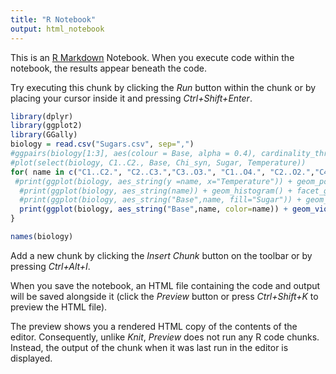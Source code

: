 ```yaml
---
title: "R Notebook"
output: html_notebook
---
```


This is an [R Markdown](http://rmarkdown.rstudio.com) Notebook. When you execute code within the notebook, the results appear beneath the code. 

Try executing this chunk by clicking the *Run* button within the chunk or by placing your cursor inside it and pressing *Ctrl+Shift+Enter*. 

```r
library(dplyr)
library(ggplot2)
library(GGally)
biology = read.csv("Sugars.csv", sep=",")
#ggpairs(biology[1:3], aes(colour = Base, alpha = 0.4), cardinality_threshold = 432)
#plot(select(biology, C1..C2., Base, Chi_syn, Sugar, Temperature))
for( name in c("C1..C2.", "C2..C3.","C3..O3.", "C1..O4.", "C2..O2.","C4..C5.", "C4..O4.","C5..O5.","C1..C2..C3.", "C1..C2..O2.", "C1..O4..C4.", "C2..C1..O4.", "C2..C3..C4.", "C2..C3..O3.", "C3..C2..O2.", "C3..C2..O2.", "C3..C4.", "C3..C4..C5.", "C3..C4..O4.", "C4..C3..O3.", "C4..C5..O5.", "C5..C4..O4.")){
 #print(ggplot(biology, aes_string(y =name, x="Temperature")) + geom_point() + facet_grid(~Base + Sugar))
  #print(ggplot(biology, aes_string(name)) + geom_histogram() + facet_grid(~Base + Sugar))
  #print(ggplot(biology, aes_string("Base",name, fill="Sugar")) + geom_violin(width = 0.5))
  print(ggplot(biology, aes_string("Base",name, color=name)) + geom_violin(width = 0.5))
}
```


```r
names(biology)
```

Add a new chunk by clicking the *Insert Chunk* button on the toolbar or by pressing *Ctrl+Alt+I*.

When you save the notebook, an HTML file containing the code and output will be saved alongside it (click the *Preview* button or press *Ctrl+Shift+K* to preview the HTML file).

The preview shows you a rendered HTML copy of the contents of the editor. Consequently, unlike *Knit*, *Preview* does not run any R code chunks. Instead, the output of the chunk when it was last run in the editor is displayed.

